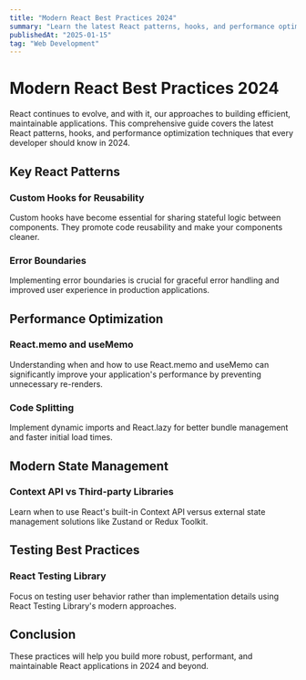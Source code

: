 ```yaml
---
title: "Modern React Best Practices 2024"
summary: "Learn the latest React patterns, hooks, and performance optimization techniques."
publishedAt: "2025-01-15"
tag: "Web Development"
---
```


# Modern React Best Practices 2024

React continues to evolve, and with it, our approaches to building efficient, maintainable applications. This comprehensive guide covers the latest React patterns, hooks, and performance optimization techniques that every developer should know in 2024.

## Key React Patterns

### Custom Hooks for Reusability
Custom hooks have become essential for sharing stateful logic between components. They promote code reusability and make your components cleaner.

### Error Boundaries
Implementing error boundaries is crucial for graceful error handling and improved user experience in production applications.

## Performance Optimization

### React.memo and useMemo
Understanding when and how to use React.memo and useMemo can significantly improve your application's performance by preventing unnecessary re-renders.

### Code Splitting
Implement dynamic imports and React.lazy for better bundle management and faster initial load times.

## Modern State Management

### Context API vs Third-party Libraries
Learn when to use React's built-in Context API versus external state management solutions like Zustand or Redux Toolkit.

## Testing Best Practices

### React Testing Library
Focus on testing user behavior rather than implementation details using React Testing Library's modern approaches.

## Conclusion

These practices will help you build more robust, performant, and maintainable React applications in 2024 and beyond.
